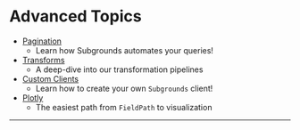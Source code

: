 # Advanced Topics

* [Pagination](/advanced_topics/pagination/)
  * Learn how Subgrounds automates your queries!
* [Transforms](/advanced_topics/transforms/)
  * A deep-dive into our transformation pipelines
* [Custom Clients](/advanced_topics/custom_clients/)
  * Learn how to create your own `Subgrounds` client!
* [Plotly](/advanced_topics/contrib/plotly)
  * The easiest path from `FieldPath` to visualization

***
